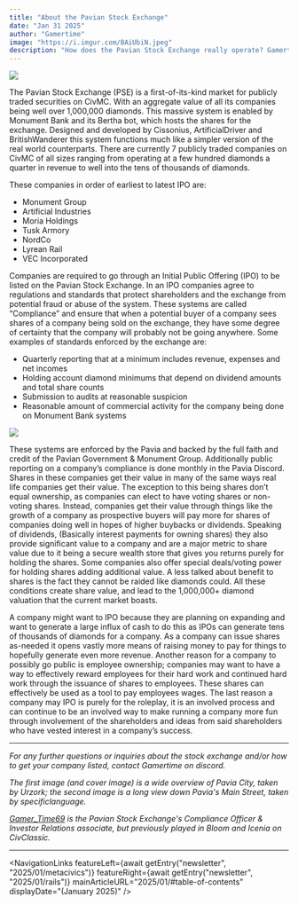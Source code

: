 ```yaml
---
title: "About the Pavian Stock Exchange"
date: "Jan 31 2025"
author: "Gamertime"
image: "https://i.imgur.com/BAiUbiN.jpeg"
description: "How does the Pavian Stock Exchange really operate? Gamertime explains more."
---
```


![](https://i.imgur.com/BAiUbiN.jpeg)

The Pavian Stock Exchange (PSE) is a first-of-its-kind market for publicly traded securities on CivMC. With an aggregate value of all its companies being well over 1,000,000 diamonds. This massive system is enabled by Monument Bank and its Bertha bot, which hosts the shares for the exchange. Designed and developed by Cissonius, ArtificialDriver and BritishWanderer this system functions much like a simpler version of the real world counterparts. There are currently 7 publicly traded companies on CivMC of all sizes ranging from operating at a few hundred diamonds a quarter in revenue to well into the tens of thousands of diamonds.

These companies in order of earliest to latest IPO are:
- Monument Group
- Artificial Industries
- Moria Holdings
- Tusk Armory
- NordCo
- Lyrean Rail
- VEC Incorporated

Companies are required to go through an Initial Public Offering (IPO) to be listed on the Pavian Stock Exchange. In an IPO companies agree to regulations and standards that protect shareholders and the exchange from potential fraud or abuse of the system. These systems are called “Compliance” and ensure that when a potential buyer of a company sees shares of a company being sold on the exchange, they have some degree of certainty that the company will probably not be going anywhere. Some examples of standards enforced by the exchange are:
- Quarterly reporting that at a minimum includes revenue, expenses and net incomes
- Holding account diamond minimums that depend on dividend amounts and total share counts
- Submission to audits at reasonable suspicion
- Reasonable amount of commercial activity for the company being done on Monument Bank systems

![](https://i.imgur.com/lT7BimK.jpeg)

These systems are enforced by the Pavia and backed by the full faith and credit of the Pavian Government & Monument Group. Additionally public reporting on a company’s compliance is done monthly in the Pavia Discord. Shares in these companies get their value in many of the same ways real life companies get their value. The exception to this being shares don’t equal ownership, as companies can elect to have voting shares or non-voting shares. Instead, companies get their value through things like the growth of a company as prospective buyers will pay more for shares of companies doing well in hopes of higher buybacks or dividends. Speaking of dividends, (Basically interest payments for owning shares) they also provide significant value to a company and are a major metric to share value due to it being a secure wealth store that gives you returns purely for holding the shares. Some companies also offer special deals/voting power for holding shares adding additional value. A less talked about benefit to shares is the fact they cannot be raided like diamonds could. All these conditions create share value, and lead to the 1,000,000+ diamond valuation that the current market boasts.

A company might want to IPO because they are planning on expanding and want to generate a large influx of cash to do this as IPOs can generate tens of thousands of diamonds for a company. As a company can issue shares as-needed it opens vastly more means of raising money to pay for things to hopefully generate even more revenue. Another reason for a company to possibly go public is employee ownership; companies may want to have a way to effectively reward employees for their hard work and continued hard work through the issuance of shares to employees. These shares can effectively be used as a tool to pay employees wages. The last reason a company may IPO is purely for the roleplay, it is an involved process and can continue to be an involved way to make running a company more fun through involvement of the shareholders and ideas from said shareholders who have vested interest in a company’s success.

---

*For any further questions or inquiries about the stock exchange and/or how to get your company listed, contact Gamertime on discord.*

*The first image (and cover image) is a wide overview of Pavia City, taken by Urzork; the second image is a long view down Pavia's Main Street, taken by specificlanguage.*

*[Gamer_Time69](https://civwiki.org/wiki/Gamer_Time69) is the Pavian Stock Exchange's Compliance Officer & Investor Relations associate, but previously played in Bloom and Icenia on CivClassic.*

---

<NavigationLinks
  featureLeft={await getEntry("newsletter", "2025/01/metacivics")}
  featureRight={await getEntry("newsletter", "2025/01/rails")}
  mainArticleURL="2025/01/#table-of-contents"
  displayDate="(January 2025)"
/>